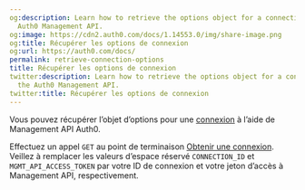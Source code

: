 ```yaml
---
og:description: Learn how to retrieve the options object for a connection using the
  Auth0 Management API.
og:image: https://cdn2.auth0.com/docs/1.14553.0/img/share-image.png
og:title: Récupérer les options de connexion
og:url: https://auth0.com/docs/
permalink: retrieve-connection-options
title: Récupérer les options de connexion
twitter:description: Learn how to retrieve the options object for a connection using
  the Auth0 Management API.
twitter:title: Récupérer les options de connexion
---
```


Vous pouvez récupérer l’objet d’options pour une [connexion](/connections) à l’aide de Management API Auth0.

Effectuez un appel `GET` au point de terminaison [Obtenir une connexion](/api/management/v2#!/Connections/get_connections_by_id). Veillez à remplacer les valeurs d’espace réservé `CONNECTION_ID` et `MGMT_API_ACCESS_TOKEN` par votre ID de connexion et votre jeton d’accès à Management API, respectivement.